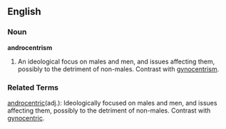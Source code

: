 ==English==
===Noun===
'''androcentrism'''
#An ideological focus on males and men, and issues affecting them, possibly to the detriment of non-males. Contrast with [[gynocentrism]].

===Related Terms===
[[androcentric]](adj.): Ideologically focused on males and men, and issues affecting them, possibly to the detriment of non-males. Contrast with [[gynocentric]].